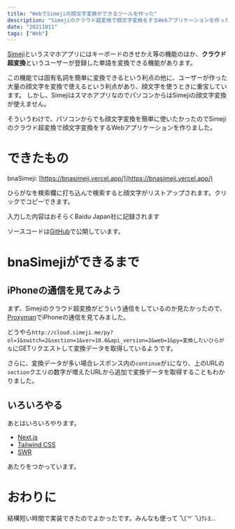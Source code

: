 ```yaml
---
title: "WebでSimejiの顔文字変換ができるツールを作った"
description: "Simejiのクラウド超変換で顔文字変換をするWebアプリケーションを作った話"
date: "20211011"
tags: ["Web"]
---
```


[Simeji](https://simeji.me/)というスマホアプリにはキーボードのきせかえ等の機能のほか、**クラウド超変換**というユーザーが登録した単語を変換できる機能があります。

この機能では固有名詞を簡単に変換できるという利点の他に、ユーザーが作った大量の顔文字を変換で使えるという利点があり、顔文字を使うときに重宝しています。
しかし、SimejiはスマホアプリなのでパソコンからはSimejiの顔文字変換が使えません。

そういうわけで、パソコンからでも顔文字変換を簡単に使いたかったのでSimejiのクラウド超変換で顔文字変換をするWebアプリケーションを作りました。

# できたもの

<Im src="20211011/bnaSimeji.png" w={1392} h={699} alt="bnaSimejiのスクリーンショット" />

bnaSimeji: [https://bnasimeji.vercel.app/](https://bnasimeji.vercel.app/)

ひらがなを検索欄に打ち込んで検索すると顔文字がリストアップされます。クリックでコピーできます。

<Note type="warn">入力した内容はおそらくBaidu Japan社に記録されます</Note>

ソースコードは[GitHub](https://github.com/object1037/bnaSimeji)で公開しています。

# bnaSimejiができるまで

## iPhoneの通信を見てみよう

まず、Simejiのクラウド超変換がどういう通信をしているのか見たかったので、[Proxyman](https://proxyman.io/)でiPhoneの通信を見てみました。

<Im src="20211011/proxyman.png" w={2128} h={100} alt="ProxymanでiPhoneの通信を見る様子" cap="Spotlightを開いて「ねこ」と打ったときの通信の様子"/>

どうやら`http://cloud.simeji.me/py?ol=1&switch=2&section=1&ver=10.6&api_version=2&web=1&py=変換したいひらがな`にGETリクエストして変換データを取得しているようです。

さらに、変換データが多い場合レスポンス内の`continue`が`1`になり、上のURLの`section`クエリの数字が増えたURLから追加で変換データを取得することもわかりました。

## いろいろやる

あとはいろいろやります。

* [Next.js](https://nextjs.org/)
* [Tailwind CSS](tailwindcss.com)
* [SWR](https://swr.vercel.app/ja)

あたりをつかっています。

# おわりに

結構短い時間で実装できたのでよかったです。みんなも使って乁(˙꒳˙乁)ｸﾚﾖ...